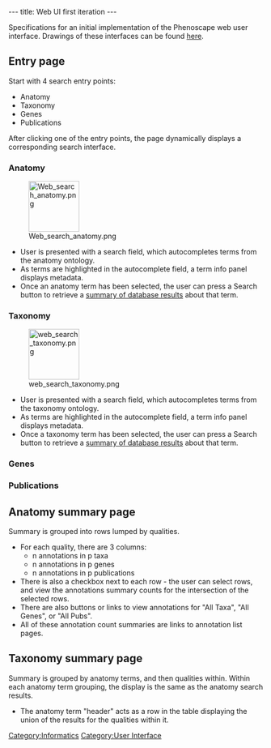 ---
title: Web UI first iteration
---

Specifications for an initial implementation of the Phenoscape web user interface.  Drawings of these interfaces can be found [[Web_UI_mockups|here]].

==Entry page==
Start with 4 search entry points:
* Anatomy
* Taxonomy
* Genes
* Publications

After clicking one of the entry points, the page dynamically displays a corresponding search interface.
===Anatomy===
[[Image:Web_search_anatomy.png|thumb|100px]]
* User is presented with a search field, which autocompletes terms from the anatomy ontology.
* As terms are highlighted in the autocomplete field, a term info panel displays metadata.
* Once an anatomy term has been selected, the user can press a Search button to retrieve a [[#Anatomy summary page|summary of database results]] about that term.

===Taxonomy===
[[Image:web_search_taxonomy.png|100px|thumb]]
* User is presented with a search field, which autocompletes terms from the taxonomy ontology.
* As terms are highlighted in the autocomplete field, a term info panel displays metadata.
* Once a taxonomy term has been selected, the user can press a Search button to retrieve a [[#Taxonomy summary page|summary of database results]] about that term.

===Genes===

===Publications===

==Anatomy summary page==
Summary is grouped into rows lumped by qualities.
*For each quality, there are 3 columns:
** n annotations in p taxa
** n annotations in p genes
** n annotations in p publications
*There is also a checkbox next to each row - the user can select rows, and view the annotations summary counts for the intersection of the selected rows.
* There are also buttons or links to view annotations for "All Taxa", "All Genes", or "All Pubs".
* All of these annotation count summaries are links to annotation list pages.

==Taxonomy summary page==
Summary is grouped by anatomy terms, and then qualities within.  Within each anatomy term grouping, the display is the same as the anatomy search results.
* The anatomy term "header" acts as a row in the table displaying the union of the results for the qualities within it.

[[Category:Informatics]]
[[Category:User Interface]]